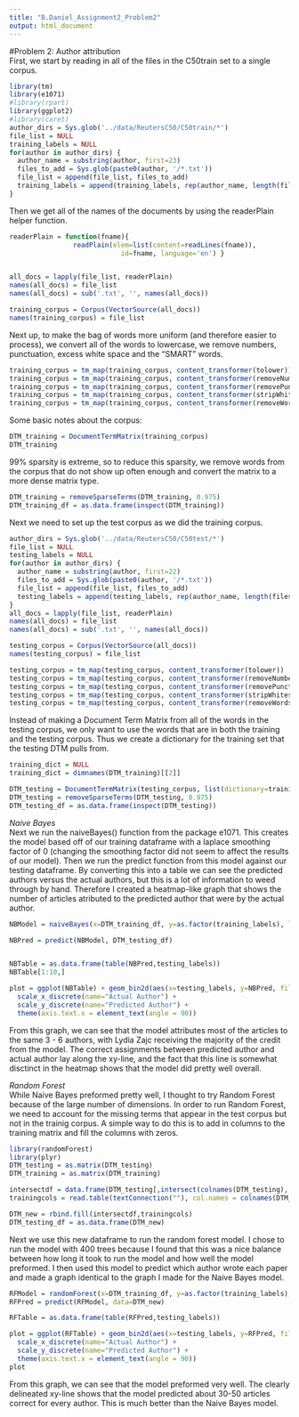 ```yaml
---
title: "B.Daniel_Assignment2_Problem2"
output: html_document
---
```


#Problem 2: Author attribution  
First, we start by reading in all of the files in the C50train set to a single corpus.  
```r
library(tm)
library(e1071)
#library(rpart)
library(ggplot2)
#library(caret)
author_dirs = Sys.glob('../data/ReutersC50/C50train/*')
file_list = NULL
training_labels = NULL
for(author in author_dirs) {
  author_name = substring(author, first=23)
  files_to_add = Sys.glob(paste0(author, '/*.txt'))
  file_list = append(file_list, files_to_add)
  training_labels = append(training_labels, rep(author_name, length(files_to_add)))
}
```

Then we get all of the names of the documents by using the readerPlain helper function.  
```r
readerPlain = function(fname){
				readPlain(elem=list(content=readLines(fname)), 
							id=fname, language='en') }


all_docs = lapply(file_list, readerPlain) 
names(all_docs) = file_list
names(all_docs) = sub('.txt', '', names(all_docs))

training_corpus = Corpus(VectorSource(all_docs))
names(training_corpus) = file_list
```

Next up, to make the bag of words more uniform (and therefore easier to process), we convert all of the words to lowercase, we remove numbers, punctuation, excess white space and the "SMART" words.  
```r
training_corpus = tm_map(training_corpus, content_transformer(tolower)) 
training_corpus = tm_map(training_corpus, content_transformer(removeNumbers)) 
training_corpus = tm_map(training_corpus, content_transformer(removePunctuation)) 
training_corpus = tm_map(training_corpus, content_transformer(stripWhitespace)) 
training_corpus = tm_map(training_corpus, content_transformer(removeWords), stopwords("SMART"))
```

Some basic notes about the corpus:  
```r
DTM_training = DocumentTermMatrix(training_corpus)
DTM_training
```

99% sparsity is extreme, so to reduce this sparsity, we remove words from the corpus that do not show up often enough and convert the matrix to a more dense matrix type.  
```r
DTM_training = removeSparseTerms(DTM_training, 0.975)
DTM_training_df = as.data.frame(inspect(DTM_training))
```

Next we need to set up the test corpus as we did the training corpus.  
```r
author_dirs = Sys.glob('../data/ReutersC50/C50test/*')
file_list = NULL
testing_labels = NULL
for(author in author_dirs) {
  author_name = substring(author, first=22)
  files_to_add = Sys.glob(paste0(author, '/*.txt'))
  file_list = append(file_list, files_to_add)
  testing_labels = append(testing_labels, rep(author_name, length(files_to_add)))
}
all_docs = lapply(file_list, readerPlain) 
names(all_docs) = file_list
names(all_docs) = sub('.txt', '', names(all_docs))

testing_corpus = Corpus(VectorSource(all_docs))
names(testing_corpus) = file_list

testing_corpus = tm_map(testing_corpus, content_transformer(tolower)) 
testing_corpus = tm_map(testing_corpus, content_transformer(removeNumbers)) 
testing_corpus = tm_map(testing_corpus, content_transformer(removePunctuation)) 
testing_corpus = tm_map(testing_corpus, content_transformer(stripWhitespace)) 
testing_corpus = tm_map(testing_corpus, content_transformer(removeWords), stopwords("SMART"))
```

Instead of making a Document Term Matrix from all of the words in the testing corpus, we only want to use the words that are in both the training and the testing corpus. Thus we create a dictionary for the training set that the testing DTM pulls from.  
```r
training_dict = NULL
training_dict = dimnames(DTM_training)[[2]]

DTM_testing = DocumentTermMatrix(testing_corpus, list(dictionary=training_dict))
DTM_testing = removeSparseTerms(DTM_testing, 0.975)
DTM_testing_df = as.data.frame(inspect(DTM_testing))
```
  
*Naive Bayes*  
Next we run the naiveBayes() function from the package e1071. This creates the model based off of our training dataframe with a laplace smoothing factor of 0 (changing the smoothing factor did not seem to affect the results of our model). Then we run the predict function from this model against our testing dataframe. By converting this into a table we can see the predicted authors versus the actual authors, but this is a lot of information to weed through by hand. Therefore I created a heatmap-like graph that shows the number of articles atributed to the predicted author that were by the actual author.   
```r
NBModel = naiveBayes(x=DTM_training_df, y=as.factor(training_labels), laplace=0)

NBPred = predict(NBModel, DTM_testing_df)


NBTable = as.data.frame(table(NBPred,testing_labels))
NBTable[1:10,]

plot = ggplot(NBTable) + geom_bin2d(aes(x=testing_labels, y=NBPred, fill=Freq)) + 
  scale_x_discrete(name="Actual Author") + 
  scale_y_discrete(name="Predicted Author") +
  theme(axis.text.x = element_text(angle = 90))

```
  
From this graph, we can see that the model attributes most of the articles to the same 3 - 6 authors, with Lydia Zajc receiving the majority of the credit from the model.  The correct assignments between predicted author and actual author lay along the xy-line, and the fact that this line is somewhat disctinct in the heatmap shows that the model did pretty well overall.  
  
*Random Forest*  
While Naive Bayes preformed pretty well, I thought to try Random Forest because of the large number of dimensions. In order to run Random Forest, we need to account for the missing terms that appear in the test corpus but not in the trainig corpus. A simple way to do this is to add in columns to the training matrix and fill the columns with zeros.   
```r
library(randomForest)
library(plyr)
DTM_testing = as.matrix(DTM_testing)
DTM_training = as.matrix(DTM_training)

intersectdf = data.frame(DTM_testing[,intersect(colnames(DTM_testing), colnames(DTM_training))])
trainingcols = read.table(textConnection(""), col.names = colnames(DTM_training))

DTM_new = rbind.fill(intersectdf,trainingcols)
DTM_testing_df = as.data.frame(DTM_new)
```
  
Next we use this new dataframe to run the random forest model. I chose to run the model with 400 trees because I found that this was a nice balance between how long it took to run the model and how well the model preformed. I then used this model to predict which author wrote each paper and made a graph identical to the graph I made for the Naive Bayes model.  
```r
RFModel = randomForest(x=DTM_training_df, y=as.factor(training_labels), ntree=400)
RFPred = predict(RFModel, data=DTM_new)

RFTable = as.data.frame(table(RFPred,testing_labels))

plot = ggplot(RFTable) + geom_bin2d(aes(x=testing_labels, y=RFPred, fill=Freq)) + 
  scale_x_discrete(name="Actual Author") + 
  scale_y_discrete(name="Predicted Author") +
  theme(axis.text.x = element_text(angle = 90))
plot
```
  
From this graph, we can see that the model preformed very well. The clearly delineated xy-line shows that the model predicted about 30-50 articles correct for every author.  This is much better than the Naive Bayes model.   
